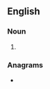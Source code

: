 {{also|get-ups}}
==English==

===Noun===
{{head|en|noun plural form}}

# {{plural of|getup|lang=en}}

===Anagrams===
* {{anagrams|en|gets up}}